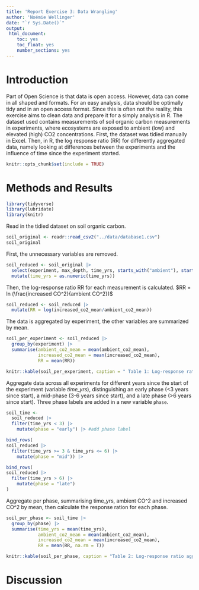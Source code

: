 ```yaml
---
title: 'Report Exercise 3: Data Wrangling'
author: 'Noémie Wellinger'
date: "`r Sys.Date()`"
output: 
 html_document:
    toc: yes
    toc_float: yes
    number_sections: yes
---
```


# Introduction 
Part of Open Science is that data is open access. However, data can come in all shaped and formats. For an easy analysis, data should be optimally tidy and in an open access format. Since this is often not the reality, this exercise aims to clean data and prepare it for a simply analysis in R.
The dataset used contains measurements of soil organic carbon measurements in experiments, where ecosystems are exposed to ambient (low) and elevated (high) CO2 concentrations. First, the dataset was tidied manually in Excel. Then, in R, the log response ratio (RR) for differently aggregated data, namely looking at differences between the experiments and the influence of time since the experiment started.

```r
knitr::opts_chunk$set(include = TRUE)
```

# Methods and Results
```r
library(tidyverse)
library(lubridate)
library(knitr)
```

Read in the tidied dataset on soil organic carbon.
```r
soil_original <- readr::read_csv2("../data/database1.csv")
soil_original
```

First, the unnecessary variables are removed.
```r
soil_reduced <- soil_original |>
  select(experiment, max_depth, time_yrs, starts_with("ambient"), starts_with("increased")) |>
  mutate(time_yrs = as.numeric(time_yrs))
```

Then, the log-response ratio RR for each measurement is calculated.
$RR = ln (\frac{increased CO^2}{ambient CO^2})$
```r
soil_reduced <- soil_reduced |> 
  mutate(RR = log(increased_co2_mean/ambient_co2_mean))
```

The data is aggregated by experiment, the other variables are summarized by mean.
```r
soil_per_experiment <- soil_reduced |>
  group_by(experiment) |> 
  summarise(ambient_co2_mean = mean(ambient_co2_mean), 
            increased_co2_mean = mean(increased_co2_mean),
            RR = mean(RR))

knitr::kable(soil_per_experiment, caption = " Table 1: Log-response ratio aggregated per experiment", digits = 4)
```

Aggregate data across all experiments for different years since the start of the experiment (variable *time_yrs*), distinguishing an early phase (<3 years since start), a mid-phase (3-6 years since start), and a late phase (>6 years since start). Three phase labels are added in a new variable `phase`.
```r
soil_time <- 
  soil_reduced |>
  filter(time_yrs < 3) |> 
    mutate(phase = "early") |> #add phase label

bind_rows(
soil_reduced |>
  filter(time_yrs >= 3 & time_yrs <= 6) |> 
    mutate(phase = "mid")) |>

bind_rows(
soil_reduced |>   
  filter(time_yrs > 6) |> 
    mutate(phase = "late")
)
```

Aggregate per phase, summarising time_yrs, ambient CO^2 and increased CO^2 by mean, then calculate the response ration for each phase.
```r
soil_per_phase <- soil_time |>
  group_by(phase) |> 
  summarise(time_yrs = mean(time_yrs), 
            ambient_co2_mean = mean(ambient_co2_mean), 
            increased_co2_mean = mean(increased_co2_mean),
            RR = mean(RR, na.rm = T))

knitr::kable(soil_per_phase, caption = "Table 2: Log-response ratio aggregated per phase", digits = 4, "simple")
```

# Discussion


